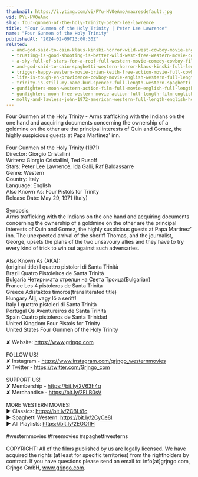 ```yaml
---
thumbnail: https://i.ytimg.com/vi/PYu-HVOeAmo/maxresdefault.jpg
vid: PYu-HVOeAmo
slug: four-gunmen-of-the-holy-trinity-peter-lee-lawrence
title: "Four Gunmen of the Holy Trinity | Peter Lee Lawrence"
name: "Four Gunmen of the Holy Trinity"
publishedAt: "2024-02-09T13:00:30Z"
related:
  - and-god-said-to-cain-klaus-kinski-horror-wild-west-cowboy-movie-english
  - trusting-is-good-shooting-is-better-wild-west-free-western-movie-cowboys-english
  - a-sky-full-of-stars-for-a-roof-full-western-movie-comedy-cowboy-film-free-movie
  - and-god-said-to-cain-spaghetti-western-horror-klaus-kinski-full-length-western-movie
  - trigger-happy-western-movie-brian-keith-free-action-movie-full-cowboy-films-full-movies
  - life-is-tough-eh-providence-cowboy-movie-english-western-full-length
  - trinity-is-still-my-name-bud-spencer-full-length-western-spaghetti-western-full-movie
  - gunfighters-moon-western-action-film-full-movie-english-full-length-film-hd-1080p
  - gunfighters-moon-free-western-movie-action-full-length-film-english
  - molly-and-lawless-john-1972-american-western-full-length-english-hd-free-full-moves
---
```


Four Gunmen of the Holy Trinity - Arms trafficking with the Indians on the one hand and acquiring documents concerning the ownership of a goldmine on the other are the principal interests of Quin and Gomez, the highly suspicious guests at Papa Martinez' inn.<br />
<br />
Four Gunmen of the Holy Trinity (1971)<br />
Director: Giorgio Cristallini<br />
Writers: Giorgio Cristallini, Ted Rusoff<br />
Stars: Peter Lee Lawrence, Ida Galli, Raf Baldassarre<br />
Genre: Western<br />
Country: Italy<br />
Language: English<br />
Also Known As: Four Pistols for Trinity<br />
Release Date: May 29, 1971 (Italy)<br />
<br />
Synopsis:<br />
Arms trafficking with the Indians on the one hand and acquiring documents concerning the ownership of a goldmine on the other are the principal interests of Quin and Gomez, the highly suspicious guests at Papa Martinez’ inn. The unexpected arrival of the sheriff Thomas, and the journalist, George, upsets the plans of the two unsavoury allies and they have to try every kind of trick to win out against such adversaries.<br />
<br />
Also Known As (AKA):<br />
(original title) I quattro pistoleri di Santa Trinità<br />
Brazil Quatro Pistoleiros de Santa Trinitá<br />
Bulgaria Четиримата стрелци на Света Троица(Bulgarian)<br />
France Les 4 pistoleros de Santa Trinita<br />
Greece Adistaktos timoros(transliterated title)<br />
Hungary Állj, vagy lő a seriff!<br />
Italy I quattro pistoleri di Santa Trinità<br />
Portugal Os Aventureiros de Santa Trinitá<br />
Spain Cuatro pistoleros de Santa Trinidad<br />
United Kingdom Four Pistols for Trinity<br />
United States Four Gunmen of the Holy Trinity<br />
<br />
✘ Website: https://www.grjngo.com<br />
<br />
FOLLOW US!<br />
✘ Instagram - https://www.instagram.com/grjngo_westernmovies<br />
✘ Twitter - https://twitter.com/Grjngo_com<br />
<br />
SUPPORT US!<br />
✘ Membership - https://bit.ly/2V63h4q<br />
✘ Merchandise - https://bit.ly/2FLB0sV<br />
<br />
MORE WESTERN MOVIES! <br />
► Classics: https://bit.ly/2CBLt8c <br />
► Spaghetti Western: https://bit.ly/2CyCe8I <br />
► All Playlists: https://bit.ly/2EOOfIH <br />
<br />
#westernmovies #freemovies #spaghettiwesterns<br />
<br />
COPYRIGHT: All of the films published by us are legally licensed. We have acquired the rights (at least for specific territories) from the rightholders by contract. If you have questions please send an email to: info[at]grjngo.com, Grjngo GmbH, www.grjngo.com.